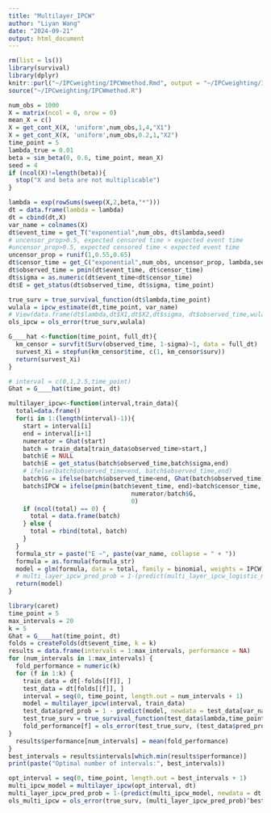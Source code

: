 ```yaml
---
title: "Multilayer_IPCW"
author: "Liyan Wang"
date: "2024-09-21"
output: html_document
---
```

```r
rm(list = ls())
library(survival)
library(dplyr)
knitr::purl("~/IPCweighting/IPCWmethod.Rmd", output = "~/IPCweighting/IPCWmethod.R")
source("~/IPCweighting/IPCWmethod.R")
```


```r
num_obs = 1000
X = matrix(ncol = 0, nrow = 0)
mean_X = c()
X = get_cont_X(X, 'uniform',num_obs,1,4,"X1")
X = get_cont_X(X, 'uniform',num_obs,0.2,1,"X2")
time_point = 5
lambda_true = 0.01
beta = sim_beta(0, 0.6, time_point, mean_X)
seed = 4
if (ncol(X)!=length(beta)){
  stop("X and beta are not multiplicable")
}

lambda = exp(rowSums(sweep(X,2,beta,"*")))
dt = data.frame(lambda = lambda)
dt = cbind(dt,X)
var_name = colnames(X)
dt$event_time = get_T("exponential",num_obs, dt$lambda,seed)
# uncensor_prop>0.5, expected censored time > expected event time
#uncensor_prop>0.5, expected censored time < expected event time
uncensor_prop = runif(1,0.55,0.65)
dt$censor_time = get_C("exponential",num_obs, uncensor_prop, lambda,seed)
dt$observed_time = pmin(dt$event_time, dt$censor_time)
dt$sigma = as.numeric(dt$event_time<dt$censor_time)
dt$E = get_status(dt$observed_time, dt$sigma, time_point)
```


```r
true_surv = true_survival_function(dt$lambda,time_point)
wulala = ipcw_estimate(dt,time_point, var_name)
# View(data.frame(dt$lambda,dt$X1,dt$X2,dt$sigma, dt$observed_time,wulala,true_surv))
ols_ipcw = ols_error(true_surv,wulala)
```

```r
G____hat <-function(time_point, full_dt){
  km_censor = survfit(Surv(observed_time, 1-sigma)~1, data = full_dt)
  survest_Xi = stepfun(km_censor$time, c(1, km_censor$surv))
  return(survest_Xi)
}
```

```r
# interval = c(0,1,2.5,time_point)
Ghat = G____hat(time_point, dt)

multilayer_ipcw<-function(interval,train_data){
  total=data.frame()
  for(i in 1:(length(interval)-1)){
    start = interval[i]
    end = interval[i+1]
    numerator = Ghat(start)
    batch = train_data[train_data$observed_time>start,]
    batch$E = NULL
    batch$E = get_status(batch$observed_time,batch$sigma,end)
    # ifelse(batch$observed_time<end, batch$observed_time,end)
    batch$G = ifelse(batch$observed_time<end, Ghat(batch$observed_time),Ghat(end))
    batch$IPCW = ifelse(pmin(batch$event_time, end)<batch$censor_time, 
                                  numerator/batch$G, 
                                  0)
    if (ncol(total) == 0) {
      total = data.frame(batch)
    } else {
      total = rbind(total, batch)
    }
  }
  formula_str = paste("E ~", paste(var_name, collapse = " + "))
  formula = as.formula(formula_str)
  model = glm(formula, data = total, family = binomial, weights = IPCW)
  # multi_layer_ipcw_pred_prob = 1-(predict(multi_layer_ipcw_logistic_model, newdata = total[var_name], type = "response"))
  return(model)
}
```

```r
library(caret)
time_point = 5
max_intervals = 20
k = 5
Ghat = G____hat(time_point, dt)
folds = createFolds(dt$event_time, k = k)
results = data.frame(intervals = 1:max_intervals, performance = NA)
for (num_intervals in 1:max_intervals) {
  fold_performance = numeric(k)
  for (f in 1:k) {
    train_data = dt[-folds[[f]], ]
    test_data = dt[folds[[f]], ]
    interval = seq(0, time_point, length.out = num_intervals + 1)
    model = multilayer_ipcw(interval, train_data)
    test_data$pred_prob = 1 - predict(model, newdata = test_data[var_name], type = "response")
    test_true_surv = true_survival_function(test_data$lambda,time_point)
    fold_performance[f] = ols_error(test_true_surv, (test_data$pred_prob)^num_intervals)
}
  results$performance[num_intervals] = mean(fold_performance)
}
best_intervals = results$intervals[which.min(results$performance)]
print(paste("Optimal number of intervals:", best_intervals))
```

```r
opt_interval = seq(0, time_point, length.out = best_intervals + 1)
multi_ipcw_model = multilayer_ipcw(opt_interval, dt)
multi_layer_ipcw_pred_prob = 1-(predict(multi_ipcw_model, newdata = dt[var_name], type = "response"))
ols_multi_ipcw = ols_error(true_surv, (multi_layer_ipcw_pred_prob)^best_intervals)
```






